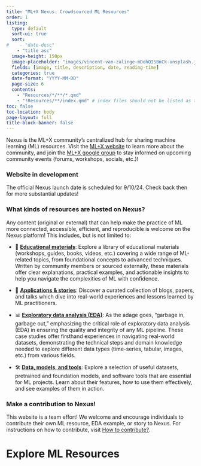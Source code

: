 ```yaml
---
title: "ML+X Nexus: Crowdsourced ML Resources"
order: 1
listing:
  type: default
  sort-ui: true
  sort:
#    - "date-desc"
    - "title asc"
  image-height: 150px
  image-placeholder: "images/vincent-van-zalinge-mDohQISBnCk-unsplash.jpg"
  fields: [image, title, description, date, reading-time]
  categories: true
  date-format: "YYYY-MM-DD"
  page-size: 6
  contents:
    - "Resources/*/**/*.qmd"
    - "!Resources/**/index.qmd" # index files should not be listed as tiles (represent pages for resource filters)
toc: false
toc-location: body
page-layout: full
title-block-banner: false
---
```


Nexus is the ML+X community’s centralized hub for sharing machine learning (ML) resources. Visit the [ML+X website](https://datascience.wisc.edu/ml-community/) to learn more about the community, and join the [ML+X google group](https://datascience.wisc.edu/ml-community/#join) to stay informed on upcoming community events (forums, workshops, socials, etc.)!

### Website in development
The official Nexus launch date is scheduled for 9/10/24. Check back then for more substantial updates!

### What kinds of resources are hosted on Nexus?
Any content (original or external) that can help make the practice of ML more connected, accessible, efficient, and reproducible is welcome on the Nexus platform! This includes, but is not limited to:


* 🧠 [**Educational materials**](https://uw-madison-datascience.github.io/ML-X-Nexus/Resources/): Explore a library of educational materials (workshops, guides, books, videos, etc.) covering a wide range of ML-related topics, from foundational concepts to advanced techniques. Written by community members or sourced externally, these materials offer clear explanations, practical examples, and actionable insights to help you navigate the complexities of ML with confidence.

* 🧬 [**Applications & stories**](https://uw-madison-datascience.github.io/ML-X-Nexus/Resources/Blogs/): Discover a curated collection of blogs, papers, and talks which dive into real-world experiences and lessons learned by ML practitioners.

* 📊 [**Exploratory data analysis (EDA)**](https://uw-madison-datascience.github.io/ML-X-Nexus/Resources/EDA-examples/): As the adage goes, "garbage in, garbage out," emphasizing the critical role of exploratory data analysis (EDA) in ensuring the quality and integrity of any ML pipeline. These case studies offer firsthand experiences in navigating real-world datasets, demonstrating the technical steps and domain knowledge needed to explore different data types (time-series, tabular, images, etc.) from various fields.

* 🛠 [**Data, models, and tools**](https://uw-madison-datascience.github.io/ML-X-Nexus/Resources/): Explore a selection of useful datasets, pretrained and foundation models, and software tools that are essential for ML projects. Learn about their features, how to use them effectively, and see examples of them in action.


### Make a contribution to Nexus!
This website is a team effort! We welcome and encourage individuals to contribute their own ML resource, EDA example, or story to Nexus. For instructions on how to contribute, visit [How to contribute?](https://uw-madison-datascience.github.io/ML-X-Nexus/Resources/Guides/How-to-contribute.html).

# Explore ML Resources


